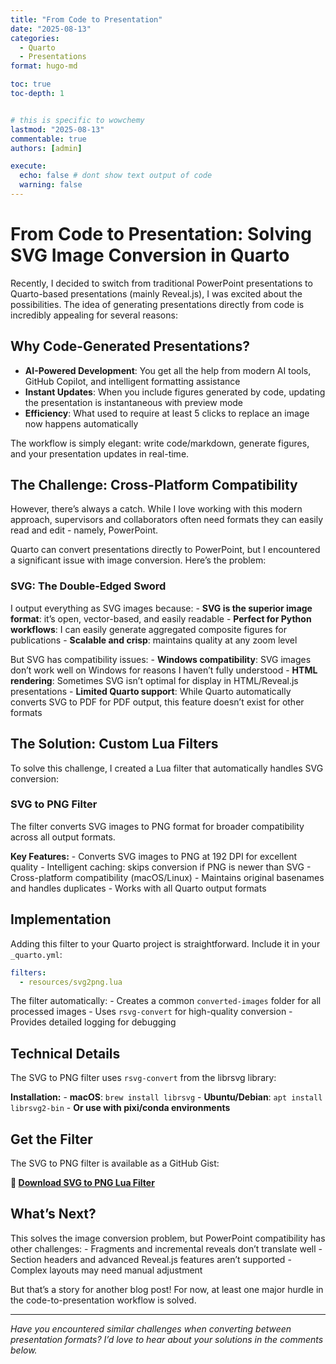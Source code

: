 ```yaml
---
title: "From Code to Presentation"
date: "2025-08-13"
categories: 
  - Quarto
  - Presentations
format: hugo-md

toc: true
toc-depth: 1


# this is specific to wowchemy
lastmod: "2025-08-13"
commentable: true
authors: [admin] 

execute:
  echo: false # dont show text output of code
  warning: false
---
```

# From Code to Presentation: Solving SVG Image Conversion in Quarto

Recently, I decided to switch from traditional PowerPoint presentations to Quarto-based presentations (mainly Reveal.js), I was excited about the possibilities. The idea of generating presentations directly from code is incredibly appealing for several reasons:

## Why Code-Generated Presentations?

- **AI-Powered Development**: You get all the help from modern AI tools, GitHub Copilot, and intelligent formatting assistance
- **Instant Updates**: When you include figures generated by code, updating the presentation is instantaneous with preview mode
- **Efficiency**: What used to require at least 5 clicks to replace an image now happens automatically

The workflow is simply elegant: write code/markdown, generate figures, and your presentation updates in real-time.

## The Challenge: Cross-Platform Compatibility

However, there's always a catch. While I love working with this modern approach, supervisors and collaborators often need formats they can easily read and edit - namely, PowerPoint.

Quarto can convert presentations directly to PowerPoint, but I encountered a significant issue with image conversion. Here's the problem:

### SVG: The Double-Edged Sword

I output everything as SVG images because:
- **SVG is the superior image format**: it's open, vector-based, and easily readable
- **Perfect for Python workflows**: I can easily generate aggregated composite figures for publications
- **Scalable and crisp**: maintains quality at any zoom level

But SVG has compatibility issues:
- **Windows compatibility**: SVG images don't work well on Windows for reasons I haven't fully understood
- **HTML rendering**: Sometimes SVG isn't optimal for display in HTML/Reveal.js presentations
- **Limited Quarto support**: While Quarto automatically converts SVG to PDF for PDF output, this feature doesn't exist for other formats

## The Solution: Custom Lua Filters

To solve this challenge, I created a Lua filter that automatically handles SVG conversion:

### SVG to PNG Filter

The filter converts SVG images to PNG format for broader compatibility across all output formats.

**Key Features:**
-  Converts SVG images to PNG at 192 DPI for excellent quality
-  Intelligent caching: skips conversion if PNG is newer than SVG
-  Cross-platform compatibility (macOS/Linux)
-  Maintains original basenames and handles duplicates
-  Works with all Quarto output formats

## Implementation

Adding this filter to your Quarto project is straightforward. Include it in your `_quarto.yml`:

```yaml
filters:
  - resources/svg2png.lua
```

The filter automatically:
- Creates a common `converted-images` folder for all processed images
- Uses `rsvg-convert` for high-quality conversion
- Provides detailed logging for debugging

## Technical Details

The SVG to PNG filter uses `rsvg-convert` from the librsvg library:

**Installation:**
- **macOS**: `brew install librsvg`
- **Ubuntu/Debian**: `apt install librsvg2-bin`
- **Or use with pixi/conda environments**

## Get the Filter

The SVG to PNG filter is available as a GitHub Gist:

**🔗 [Download SVG to PNG Lua Filter](https://gist.github.com/SilasK/a1a84dfd078dd93f72b7cc1816a05705)**

## What's Next?

This solves the image conversion problem, but PowerPoint compatibility has other challenges:
- Fragments and incremental reveals don't translate well
- Section headers and advanced Reveal.js features aren't supported
- Complex layouts may need manual adjustment

But that's a story for another blog post! For now, at least one major hurdle in the code-to-presentation workflow is solved.

---

*Have you encountered similar challenges when converting between presentation formats? I'd love to hear about your solutions in the comments below.*
